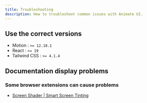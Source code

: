 ```yaml
---
title: Troubleshooting
description: How to troubleshoot common issues with Animate UI.
---
```


## Use the correct versions

- Motion : `>= 12.18.1`
- React : `>= 19`
- Tailwind CSS : `>= 4.1.4`

## Documentation display problems

### Some browser extensions can cause problems

- [Screen Shader | Smart Screen Tinting](https://chromewebstore.google.com/detail/screen-shader-smart-scree/fmlboobidmkelggdainpknloccojpppi?hl=fr&utm_source=ext_sidebar)
